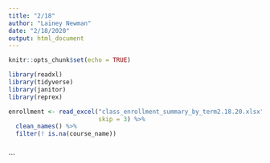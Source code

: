 ```yaml
---
title: "2/18"
author: "Lainey Newman"
date: "2/18/2020"
output: html_document
---
```


```r
knitr::opts_chunk$set(echo = TRUE)

library(readxl)
library(tidyverse)
library(janitor)
library(reprex)

```

```r

enrollment <- read_excel("class_enrollment_summary_by_term2.18.20.xlsx", 
                         skip = 3) %>%
  clean_names() %>%
  filter(! is.na(course_name))
  

```

```


